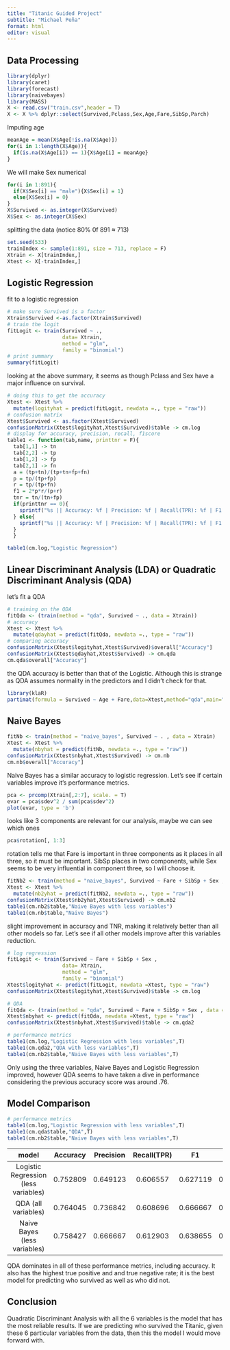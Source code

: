 ```yaml
---
title: "Titanic Guided Project"
subtitle: "Michael Peña"
format: html
editor: visual
---
```


## Data Processing

```r
library(dplyr)
library(caret)
library(forecast)
library(naivebayes)
library(MASS)
X <- read.csv("train.csv",header = T)
X <- X %>% dplyr::select(Survived,Pclass,Sex,Age,Fare,SibSp,Parch)
```

Imputing age

```r
meanAge = mean(X$Age[!is.na(X$Age)])
for(i in 1:length(X$Age)){
  if(is.na(X$Age[i]) == 1){X$Age[i] = meanAge}
}
```

We will make Sex numerical

```r
for(i in 1:891){
  if(X$Sex[i] == "male"){X$Sex[i] = 1}
  else{X$Sex[i] = 0}
}
X$Survived <- as.integer(X$Survived)
X$Sex <- as.integer(X$Sex)
```

splitting the data (notice 80% 0f 891 $\approx$ 713)

```r
set.seed(533)
trainIndex <- sample(1:891, size = 713, replace = F)
Xtrain <- X[trainIndex,]
Xtest <- X[-trainIndex,]
```

## Logistic Regression

fit to a logistic regression

```r
# make sure Survived is a factor
Xtrain$Survived <-as.factor(Xtrain$Survived) 
# train the logit
fitLogit <- train(Survived ~ .,
                  data= Xtrain,
                  method = "glm",
                  family = "binomial") 
# print summary
summary(fitLogit)
```

looking at the above summary, it seems as though Pclass and Sex have a major influence on survival.

```r
# doing this to get the accuracy
Xtest <- Xtest %>%
  mutate(logityhat = predict(fitLogit, newdata =., type = "raw"))
# confusion matrix
Xtest$Survived <- as.factor(Xtest$Survived)
confusionMatrix(Xtest$logityhat,Xtest$Survived)$table -> cm.log
# display for accuracy, precision, recall, f1score
table1 <- function(tab,name, printtnr = F){
  tab[1,1] -> tn
  tab[2,2] -> tp
  tab[1,2] -> fp
  tab[2,1] -> fn
  a = (tp+tn)/(tp+tn+fp+fn)
  p = tp/(tp+fp)
  r = tp/(tp+fn)
  f1 = 2*p*r/(p+r)
  tnr = tn/(tn+fp)
  if(printtnr == 0){  
    sprintf("%s || Accuracy: %f | Precision: %f | Recall(TPR): %f | F1: %f",name,a,p,r,f1)
  } else{
    sprintf("%s || Accuracy: %f | Precision: %f | Recall(TPR): %f | F1: %f | TNR: %f",name,a,p,r,f1,tnr)  
  }
  }

table1(cm.log,"Logistic Regression")
```

## Linear Discriminant Analysis (LDA) or Quadratic Discriminant Analysis (QDA)

let's fit a QDA

```r
# training on the QDA
fitQda <- (train(method = "qda", Survived ~ ., data = Xtrain))
# accuracy
Xtest <- Xtest %>%
  mutate(qdayhat = predict(fitQda, newdata =., type = "raw"))
# comparing accuracy
confusionMatrix(Xtest$logityhat,Xtest$Survived)$overall["Accuracy"]
confusionMatrix(Xtest$qdayhat,Xtest$Survived) -> cm.qda
cm.qda$overall["Accuracy"]
```

the QDA accuracy is better than that of the Logistic. Although this is strange as QDA assumes normality in the predictors and I didn't check for that.

```r
library(klaR)
partimat(formula = Survived ~ Age + Fare,data=Xtest,method="qda",main="QDA Partition Plots")

```

## Naive Bayes

```r
fitNb <- train(method = "naive_bayes", Survived ~ . , data = Xtrain)
Xtest <- Xtest %>%
  mutate(nbyhat = predict(fitNb, newdata =., type = "raw"))
confusionMatrix(Xtest$nbyhat,Xtest$Survived) -> cm.nb
cm.nb$overall["Accuracy"]

```

Naive Bayes has a similar accuracy to logistic regression. Let's see if certain variables improve it's performance metrics.

```r
pca <- prcomp(Xtrain[,2:7], scale. = T)
evar = pca$sdev^2 / sum(pca$sdev^2)
plot(evar, type = 'b')
```

looks like 3 components are relevant for our analysis, maybe we can see which ones

```r
pca$rotation[, 1:3]
```

rotation tells me that Fare is important in three components as it places in all three, so it must be important. SibSp places in two components, while Sex seems to be very influential in component three, so I will choose it.

```r
fitNb2 <- train(method = "naive_bayes", Survived ~ Fare + SibSp + Sex , data = Xtrain)
Xtest <- Xtest %>%
  mutate(nb2yhat = predict(fitNb2, newdata =., type = "raw"))
confusionMatrix(Xtest$nb2yhat,Xtest$Survived) -> cm.nb2
table1(cm.nb2$table,"Naive Bayes with less variables")
table1(cm.nb$table,"Naive Bayes")
```

slight improvement in accuracy and TNR, making it relatively better than all other models so far. Let's see if all other models improve after this variables reduction.

```r
# log regression
fitLogit <- train(Survived ~ Fare + SibSp + Sex ,
                  data= Xtrain,
                  method = "glm",
                  family = "binomial") 
Xtest$logityhat <- predict(fitLogit, newdata =Xtest, type = "raw")
confusionMatrix(Xtest$logityhat,Xtest$Survived)$table -> cm.log    

# QDA 
fitQda <- (train(method = "qda", Survived ~ Fare + SibSp + Sex , data = Xtrain))
Xtest$nbyhat <- predict(fitQda, newdata =Xtest, type = "raw")
confusionMatrix(Xtest$nbyhat,Xtest$Survived)$table -> cm.qda2

# performance metrics
table1(cm.log,"Logistic Regression with less variables",T)
table1(cm.qda2,"QDA with less variables",T)
table1(cm.nb2$table,"Naive Bayes with less variables",T)
```

Only using the three variables, Naive Bayes and Logistic Regression improved, however QDA seems to have taken a dive in performance considering the previous accuracy score was around .76.

## Model Comparison

```r
# performance metrics
table1(cm.log,"Logistic Regression with less variables",T)
table1(cm.qda$table,"QDA",T)
table1(cm.nb2$table,"Naive Bayes with less variables",T)
```

|                model                 | Accuracy | Precision | Recall(TPR) |    F1    |   TNR    |
|:-----------------:|:---------:|:---------:|:---------:|:---------:|:---------:|
| Logistic Regression (less variables) | 0.752809 | 0.649123  |  0.606557   | 0.627119 | 0.829060 |
|         QDA (all variables)          | 0.764045 | 0.736842  |  0.608696   | 0.666667 | 0.862385 |
|     Naive Bayes (less variables)     | 0.758427 | 0.666667  |  0.612903   | 0.638655 | 0.836207 |

QDA dominates in all of these performance metrics, including accuracy. It also has the highest true positive and and true negative rate; it is the best model for predicting who survived as well as who did not.

## Conclusion

Quadratic Discriminant Analysis with all the 6 variables is the model that has the most reliable results. If we are predicting who survived the Titanic, given these 6 particular variables from the data, then this the model I would move forward with.
